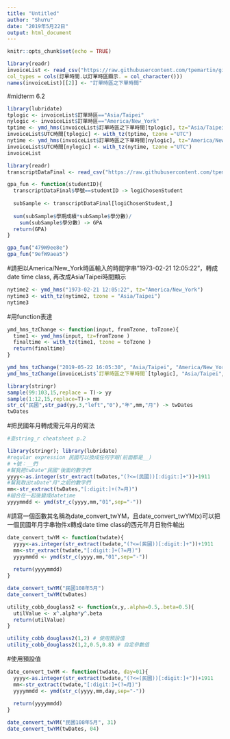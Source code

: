```yaml
---
title: "Untitled"
author: "ShuYu"
date: "2019年5月22日"
output: html_document
---
```


```r
knitr::opts_chunk$set(echo = TRUE)
```

```r
library(readr)
invoiceList <- read_csv("https://raw.githubusercontent.com/tpemartin/github-data/master/invoiceList.csv",
col_types = cols(訂單時間.以訂單時區顯示. = col_character()))
names(invoiceList)[[2]] <- "訂單時區之下單時間"
```

#midterm 6.2
```r
library(lubridate)
tplogic <- invoiceList$訂單時區=="Asia/Taipei"
nylogic <- invoiceList$訂單時區=="America/New_York"
tptime <- ymd_hms(invoiceList$訂單時區之下單時間[tplogic], tz="Asia/Taipei" )
invoiceList$UTC時間[tplogic] <- with_tz(tptime, tzone ="UTC")
nytime <- ymd_hms(invoiceList$訂單時區之下單時間[nylogic], tz="America/New_York" )
invoiceList$UTC時間[nylogic] <- with_tz(nytime, tzone ="UTC")
invoiceList
```

```r
library(readr)
transcriptDataFinal <- read_csv("https://raw.githubusercontent.com/tpemartin/github-data/master/transcriptDataFinal.csv")
```

```r
gpa_fun <- function(studentID){
  transcriptDataFinal$學號==studentID -> logiChosenStudent
  
  subSample <- transcriptDataFinal[logiChosenStudent,]
  
  sum(subSample$學期成績*subSample$學分數)/
    sum(subSample$學分數) -> GPA
  return(GPA)
}
```
```r
gpa_fun("479W9ee8e")
gpa_fun("9efW9aea5")
```


#請把以America/New_York時區輸入的時間字串"1973-02-21 12:05:22"，轉成date time class, 再改成Asia/Taipei時間顯示
```r
nytime2 <- ymd_hms("1973-02-21 12:05:22", tz="America/New_York")
nytime3 <- with_tz(nytime2, tzone = "Asia/Taipei")
nytime3
```

#用function表達
```r
ymd_hms_tzChange <- function(input, fromTzone, toTzone){
  time1 <- ymd_hms(input, tz=fromTzone )
  finaltime <- with_tz(time1, tzone = toTzone )
  return(finaltime)
}

ymd_hms_tzChange("2019-05-22 16:05:30", "Asia/Taipei", "America/New_York")
ymd_hms_tzChange(invoiceList$`訂單時區之下單時間`[tplogic], "Asia/Taipei", "UTC")
```


```r
library(stringr)
sample(99:103,15,replace = T)-> yy
sample(1:12,15,replace=T)-> mm
str_c("民國",str_pad(yy,3,"left","0"),"年",mm,"月") -> twDates
twDates
```

#把民國年月轉成需元年月的寫法
```r
#查string_r cheatsheet p.2 

library(stringr); library(lubridate)
#regular expression 民國可以換成任何字眼(前面都是__)
# +號：__們
#幫我把twDate"民國"後面的數字們
yyyy<-as.integer(str_extract(twDates,"(?<=(民國))[:digit:]+"))+1911 
#幫我取出taDate"月"之前的數字們
mm<-str_extract(twDates,"[:digit:]+(?=月)")
#組合在一起後變成datetime
yyyymmdd <- ymd(str_c(yyyy,mm,"01",sep="-"))
```

#請寫一個函數其名稱為date_convert_twYM，且date_convert_twYM(x)可以把一個民國年月字串物件x轉成date time class的西元年月日物件輸出
```r
date_convert_twYM <- function(twdate){
  yyyy<-as.integer(str_extract(twdate,"(?<=(民國))[:digit:]+"))+1911 
  mm<-str_extract(twdate,"[:digit:]+(?=月)")
  yyyymmdd <- ymd(str_c(yyyy,mm,"01",sep="-"))
  
  return(yyyymmdd)
}

date_convert_twYM("民國108年5月")
date_convert_twYM(twDates)
```

```r
utility_cobb_douglass2 <- function(x,y,.alpha=0.5,.beta=0.5){
  utilValue <- x^.alpha*y^.beta
  return(utilValue)
}
```

```r
utility_cobb_douglass2(1,2) # 使用預設值
utility_cobb_douglass2(1,2,0.5,0.8) # 自定參數值
```

#使用預設值
```r
date_convert_twYM <- function(twdate, day=01){
  yyyy<-as.integer(str_extract(twdate,"(?<=(民國))[:digit:]+"))+1911 
  mm<-str_extract(twdate,"[:digit:]+(?=月)")
  yyyymmdd <- ymd(str_c(yyyy,mm,day,sep="-"))
  
  return(yyyymmdd)
}

date_convert_twYM("民國108年5月", 31)
date_convert_twYM(twDates, 04)
```






















